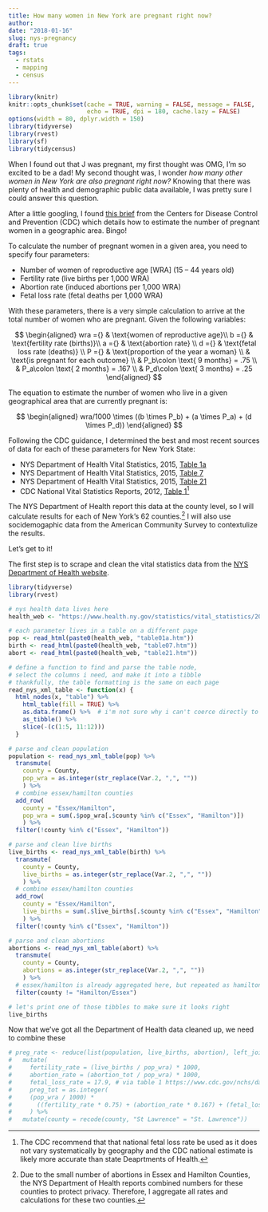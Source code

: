 ```yaml
---
title: How many women in New York are pregnant right now?
author:
date: "2018-01-16"
slug: nys-pregnancy
draft: true
tags:
  - rstats
  - mapping
  - census
---
```


```r
library(knitr)
knitr::opts_chunk$set(cache = TRUE, warning = FALSE, message = FALSE, 
                      echo = TRUE, dpi = 180, cache.lazy = FALSE)
options(width = 80, dplyr.width = 150)
library(tidyverse)
library(rvest)
library(sf)
library(tidycensus)
```

When I found out that J was pregnant, my first thought was OMG, I'm so excited to be a dad! My second thought was, I wonder *how many other women in New York are also pregnant right now?* Knowing that there was plenty of health and demographic public data available, I was pretty sure I could answer this question.

After a little googling, I found [this brief](https://www.cdc.gov/reproductivehealth/emergency/pdfs/PregnacyEstimatoBrochure508.pdf) from the Centers for Disease Control and Prevention (CDC) which details how to estimate the number of pregnant women in a geographic area. Bingo!

To calculate the number of pregnant women in a given area, you need to specify four parameters:

* Number of women of reproductive age [WRA] \(15 – 44 years old)
* Fertility rate (live births per 1,000 WRA)
* Abortion rate (induced abortions per 1,000 WRA)
* Fetal loss rate (fetal deaths per 1,000 WRA)

With these parameters, there is a very simple calculation to arrive at the total number of women who are pregnant. Given the following variables:


$$
\begin{aligned}
wra ={} & \text{women of reproductive age}\\
b ={} & \text{fertility rate (births)}\\
a ={} & \text{abortion rate} \\
d ={} & \text{fetal loss rate (deaths)} \\
P ={} & \text{proportion of the year a woman} \\
      & \text{is pregnant for each outcome} \\
      & P_b\colon \text{ 9 months} = .75 \\
      & P_a\colon \text{ 2 months} = .167 \\
      & P_d\colon \text{ 3 months} = .25
\end{aligned}
$$

The equation to estimate the number of women who live in a given geographical area that are currently pregnant is:

$$
\begin{aligned}
wra/1000 \times ((b \times P_b) + (a \times P_a) + (d \times P_d))
\end{aligned}
$$

Following the CDC guidance, I determined the best and most recent sources of data for each of these parameters for New York State:

* NYS Department of Health Vital Statistics, 2015, [Table 1a](https://www.health.ny.gov/statistics/vital_statistics/2015/table01a.htm)
* NYS Department of Health Vital Statistics, 2015, [Table 7](https://www.health.ny.gov/statistics/vital_statistics/2015/table07.htm)
* NYS Department of Health Vital Statistics, 2015, [Table 21](https://www.health.ny.gov/statistics/vital_statistics/2015/table21.htm)
* CDC National Vital Statistics Reports, 2012, [Table 1](https://www.cdc.gov/nchs/data/nvsr/nvsr60/nvsr60_07.pdf)[^abortrate]

[^abortrate]: The CDC recommend that that national fetal loss rate be used as it does not vary systematically by geography and the CDC national estimate is likely more accurate than state Deaprtments of Health.

The NYS Department of Health report this data at the county level, so I will calculate results for each of New York's 62 counties.[^essexham] I will also use socidemogaphic data from the American Community Survey to contextulize the results.

[^essexham]: Due to the small number of abortions in Essex and Hamilton Counties, the NYS Department of Health reports combined numbers for these counties to protect privacy. Therefore, I aggregate all rates and calculations for these two counties.

Let's get to it!

The first step is to scrape and clean the vital statistics data from the [NYS Department of Health website](https://www.health.ny.gov/statistics/vital_statistics/2015/).

```r
library(tidyverse)
library(rvest)

# nys health data lives here
health_web <- "https://www.health.ny.gov/statistics/vital_statistics/2015/"

# each parameter lives in a table on a different page
pop <- read_html(paste0(health_web, "table01a.htm"))
birth <- read_html(paste0(health_web, "table07.htm"))
abort <- read_html(paste0(health_web, "table21.htm"))
```

```r
# define a function to find and parse the table node,
# select the columns i need, and make it into a tibble
# thankfully, the table formatting is the same on each page
read_nys_xml_table <- function(x) {
  html_nodes(x, "table") %>%
    html_table(fill = TRUE) %>%
    as.data.frame() %>%  # i'm not sure why i can't coerce directly to tibble
    as_tibble() %>%
    slice(-(c(1:5, 11:12)))
  }

# parse and clean population
population <- read_nys_xml_table(pop) %>%
  transmute(
    county = County,
    pop_wra = as.integer(str_replace(Var.2, ",", ""))
    ) %>%
  # combine essex/hamilton counties
  add_row(
    county = "Essex/Hamilton",
    pop_wra = sum(.$pop_wra[.$county %in% c("Essex", "Hamilton")])
    ) %>%
  filter(!county %in% c("Essex", "Hamilton"))

# parse and clean live births
live_births <- read_nys_xml_table(birth) %>%
  transmute(
    county = County,
    live_births = as.integer(str_replace(Var.2, ",", ""))
    ) %>%
  # combine essex/hamilton counties
  add_row(
    county = "Essex/Hamilton",
    live_births = sum(.$live_births[.$county %in% c("Essex", "Hamilton")])
    ) %>%
  filter(!county %in% c("Essex", "Hamilton"))

# parse and clean abortions
abortions <- read_nys_xml_table(abort) %>%
  transmute(
    county = County,
    abortions = as.integer(str_replace(Var.2, ",", ""))
    ) %>%
  # essex/hamilton is already aggregated here, but repeated as hamilton/essex
  filter(county != "Hamilton/Essex")

# let's print one of those tibbles to make sure it looks right
live_births
```

Now that we've got all the Department of Health data cleaned up, we need to combine these


```r
# preg_rate <- reduce(list(population, live_births, abortion), left_join) %>%
#   mutate(
#     fertility_rate = (live_births / pop_wra) * 1000,
#     abortion_rate = (abortion_tot / pop_wra) * 1000,
#     fetal_loss_rate = 17.9, # via table 1 https://www.cdc.gov/nchs/data/nvsr/nvsr60/nvsr60_07.pdf
#     preg_tot = as.integer(
#     (pop_wra / 1000) * 
#       ((fertility_rate * 0.75) + (abortion_rate * 0.167) + (fetal_loss_rate * 0.25)))
#     ) %>%
#   mutate(county = recode(county, "St Lawrence" = "St. Lawrence"))
```



